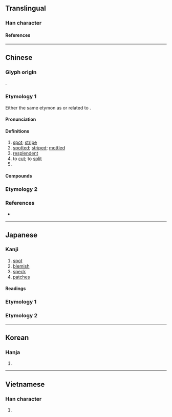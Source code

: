 {{character info}}
==Translingual==

===Han character===
{{Han char|rn=67|rad=文|as=08|sn=12|four=11114|canj=MGYKG|ids=⿴玨文}}

====References====
{{Han ref|kx=0477.110|dkj=13470|dj=0835.110|hdz=21123.040|uh=6591}}

----

==Chinese==
{{zh-forms|alt=辬,䃑}}

===Glyph origin===
{{Han etym}}
{{Han compound|玨|文|t1=jade|t2=stripe|ls=ic}}.

===Etymology 1===
Either the same etymon as {{och-l|班}} or related to {{och-l|駁}}.

====Pronunciation====
{{zh-pron
|m=bān
|m-s=ban1
|c=baan1
|h=pfs=pân
|md=
|mn=pan
|mn-t=bang1/boin1
|mn-t_note=bang1 - literary; boin1 - vernacular
|w=1pe
|x=ban1
|mc=y
|oc=y
|cat=n,a,v,pn
}}

====Definitions====
{{zh-hanzi}}

# [[spot]]; [[stripe]]
# [[spotted]]; [[striped]]; [[mottled]]
# [[resplendent]]
# to [[cut]]; to [[split]]
# {{surname|zh}}

====Compounds====
{{zh-der|斑鳩|斑馬|光斑|壽斑|一斑|可見一斑|剝落斑殘|三斑家蚊|母斑|斑蚊|斑騅|斑斑|斑痕|略見一斑|晒斑|斑蝶|斑馬線|石斑魚|斑斑點點|斕斑|斑點|斑剝|斑竹|斑駁陸離|斑驢|斑飛虱|斑光銅礦|斑狀齒|斑鳩跌彈|斑紋|斑斕|斑衣|斑禿|斑白|白斑|斑銅礦|斑鬢|璘斑|斑衣戲彩|斑疹傷寒|斑頸鳩|斑哥|斑疹|斑節蝦|斑岩|汗斑|牙菌斑|斑魚|斑駁|斑青鱗魚|斑蝥|窺豹一斑|羊斑|陸離斑駁|紫斑病|窺見一斑|葉斑病|虎體元斑|黃斑|蒙古斑|黑斑|耀斑|雀斑|黑斑蚊|花斑癬|蘚斑|譜斑|血跡斑斑|斑竹壋|緻密斑|斑芝:pan-chi;Min Nan}}

===Etymology 2===
{{zh-see|癍|ss}}

===References===
* {{R:yue:Hanzi}}

----

==Japanese==

===Kanji===
{{ja-kanji|grade=|rs=文08}}

# [[spot]]
# [[blemish]]
# [[speck]]
# [[patches]]

====Readings====
{{ja-readings
|goon=へん
|kanon=はん
|kun=ふ-, ぶち-, まだら-
}}

===Etymology 1===
{{ja-kanjitab|まだら|yomi=k}}
{{ja-see|まだら}}

===Etymology 2===
{{ja-kanjitab|むら|yomi=k}}
{{ja-see|むら}}

----

==Korean==

===Hanja===
{{ko-hanja|hangeul=반|eumhun=|rv=ban|mr=pan|y=pan}}

# {{rfdef|ko|sort=文08}}

----

==Vietnamese==

===Han character===
{{vi-readings|reading=ban|rs=文08}}

# {{rfdef|vi|sort=文08}}